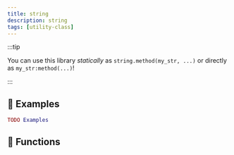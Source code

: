 ```yaml
---
title: string
description: string
tags: [utility-class]
---
```


<HeaderDeclaration type="UtilityClass" name="string" />

:::tip

You can use this library *statically* as `string.method(my_str, ...)` or directly as `my_str:method(...)`!

:::


## 🎒 Examples

```lua
TODO Examples
```


## 🦠 Functions

<FunctionsDeclaration type="UtilityClass" name="string" />
